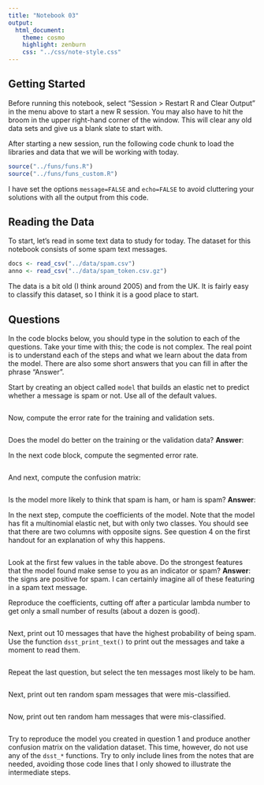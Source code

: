 ```yaml
---
title: "Notebook 03"
output:
  html_document:
    theme: cosmo
    highlight: zenburn
    css: "../css/note-style.css"
---
```


## Getting Started

Before running this notebook, select "Session > Restart R and Clear Output" in
the menu above to start a new R session. You may also have to hit the broom in
the upper right-hand corner of the window. This will clear any old data sets and
give us a blank slate to start with.

After starting a new session, run the following code chunk to load the
libraries and data that we will be working with today.

```r
source("../funs/funs.R")
source("../funs/funs_custom.R")
```

I have set the options `message=FALSE` and `echo=FALSE` to avoid cluttering
your solutions with all the output from this code.

## Reading the Data

To start, let's read in some text data to study for today. The dataset for this
notebook consists of some spam text messages.

```r
docs <- read_csv("../data/spam.csv")
anno <- read_csv("../data/spam_token.csv.gz")
```

The data is a bit old (I think around 2005) and from the UK. It is fairly easy
to classify this dataset, so I think it is a good place to start.

## Questions

In the code blocks below, you should type in the solution to each of the
questions. Take your time with this; the code is not complex. The real point is
to understand each of the steps and what we learn about the data from the model.
There are also some short answers that you can fill in after the phrase "Answer".

Start by creating an object called `model` that builds an elastic net to
predict whether a message is spam or not. Use all of the default values.

```r

```

Now, compute the error rate for the training and validation sets.

```r

```

Does the model do better on the training or the validation data?
**Answer**:

In the next code block, compute the segmented error rate.

```r

```

And next, compute the confusion matrix:

```r

```

Is the model more likely to think that spam is ham, or ham is spam?
**Answer**:

In the next step, compute the coefficients of the model. Note that the model
has fit a multinomial elastic net, but with only two classes. You should see
that there are two columns with opposite signs. See question 4 on the first
handout for an explanation of why this happens.

```r

```

Look at the first few values in the table above. Do the strongest features that
the model found make sense to you as an indicator or spam?
**Answer**:
the signs are positive for spam. I can certainly imagine all of these featuring
in a spam text message.

Reproduce the coefficients, cutting off after a particular lambda number to get
only a small number of results (about a dozen is good).

```r

```

Next, print out 10 messages that have the highest probability of being spam.
Use the function `dsst_print_text()` to print out the messages and take a moment
to read them.

```r

```

Repeat the last question, but select the ten messages most likely to be ham.

```r

```

Next, print out ten random spam messages that were mis-classified.

```r

```

Now, print out ten random ham messages that were mis-classified.

```r

```

Try to reproduce the model you created in question 1 and produce another
confusion matrix on the validation dataset. This time, however, do not
use any of the `dsst_*` functions. Try to only include lines from the notes
that are needed, avoiding those code lines that I only showed to illustrate
the intermediate steps.

```r

```

